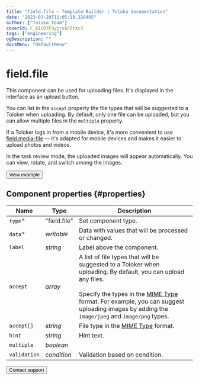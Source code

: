 ```yaml
---
title: "field.file — Template Builder | Toloka documentation"
date: "2023-03-29T11:05:10.326405"
author: ["Toloka Team"]
coverId: F_bIcOYF9yjrxkPZrXc3
tags: ["engineering"]
ogDescription: ""
docsMenu: "defaultMenu"
---
```



# field.file

This component can be used for uploading files. It's displayed in the interface as an upload button.

You can list in the `accept` property the file types that will be suggested to a Toloker when uploading. By default, only one file can be uploaded, but you can allow multiple files in the `multiple` property.

If a Toloker logs in from a mobile device, it's more convenient to use [field.media-file](/docs/template-builder/reference/field.media-file) — it's adapted for mobile devices and makes it easier to upload photos and videos.

In the task review mode, the uploaded images will appear automatically. You can view, rotate, and switch among the images.

<Button themeColor="light" view="default" size="l" type="link" url="https://ya.cc/t/W_WxIekd3tyzv6">View example</Button>

## Component properties {#properties}

**Name** | **Type** | **Description**
----- | ----- | -----
`type`<span style="color: red">\*</span> | "field.file" | Set component type.
`data`<span style="color: red">\*</span> | _writable_ | Data with values that will be processed or changed.
`label` | _string_ | Label above the component.
`accept` | _array_ | A list of file types that will be suggested to a Toloker when uploading. By default, you can upload any files.<br/><br/>Specify the types in the [MIME Type](https://developer.mozilla.org/en-US/docs/Web/HTTP/Basics_of_HTTP/MIME_types) format. For example, you can suggest uploading images by adding the `image/jpeg` and `image/png` types.
`accept[]` | _string_ | File type in the [MIME Type](https://developer.mozilla.org/en-US/docs/Web/HTTP/Basics_of_HTTP/MIME_types) format.
`hint` | _string_ | Hint text.
`multiple` | _boolean_ | <FieldFileTable1/>
`validation` | _condition_ | Validation based on condition.

<Button themeColor="light" view="default" size="l" type="link" url="/docs/guide/troubleshooting/support?form-source=template-builder-reference-field-file">Contact support</Button>